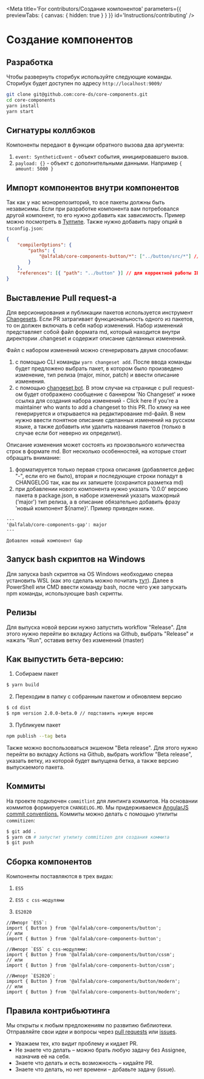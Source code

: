 
<Meta
    title='For contributors/Создание компонентов'
    parameters={{ previewTabs: { canvas: { hidden: true } } }}
    id='Instructions/contributing'
/>

# Создание компонентов

## Разработка

Чтобы развернуть сторибук используйте следующие команды.
Сторибук будет доступен по адресу `http://localhost:9009/`

```bash
git clone git@github.com:core-ds/core-components.git
cd core-components
yarn install
yarn start
```

## Сигнатуры коллбэков

Компоненты передают в функции обратного вызова два аргумента:

1. `event: SyntheticEvent` - объект события, инициировавшего вызов.
2. `payload: {}` - объект с дополнительными данными. Например `{ amount: 5000 }`

## Импорт компонентов внутри компонентов

Так как у нас монорепозиторий, то все пакеты должны быть независимы. 
Если при разработке компонента вам потребовался другой компонент, то его нужно добавить как зависимость. 
Пример можно посмотреть в [Тултипе](https://github.com/core-ds/core-components/tree/master/packages/tooltip). 
Также нужно добавить пару опций в `tsconfig.json`:

```json
{
    "compilerOptions": {
        "paths": {
            "@alfalab/core-components-button/*": ["../button/src/*"] // для корректоной сборки rollup
        }
    },
    "references": [{ "path": "../button" }] // для корректной работы IDE
}
```

## Выставление Pull request-а

Для версионирования и публикации пакетов используется инструмент [Changesets](https://github.com/changesets/changesets).
Если PR затрагивает функциональность одного из пакетов, то он должен включать в себя набор изменений.
Набор изменений представляет собой файл формата md, который находится внутри директории .changeset и содержит описание сделанных изменений.

Файл с набором изменений можно сгенерировать двумя способами:

1. с помощью CLI команды `yarn changeset add`.
   После ввода команды будет предложено выбрать пакет, в котором было произведено изменение, тип релиза (major, minor, patch) и ввести описание изменения.
2. с помощью [changeset bot](https://github.com/changesets/bot).
   В этом случае на странице с pull request-ом будет отображено сообщение с баннером 'No Changeset'
   и ниже ссылка для создания набора изменений - Click here if you're a maintainer who wants to add a changeset to this PR.
   По клику на нее генерируется и открывается на редактирование md-файл. В нем нужно ввести понятное описание сделанных изменений на русском языке,
   а также добавить или удалить названия пакетов (только в случае если бот неверно их определил).

Описание изменения может состоять из произвольного количества строк в формате md.
Вот несколько особенностей, на которые стоит обращать внимание:

1. форматируется только первая строка описания (добавляется дефис "-", если его не было),
   вторая и последующие строки попадут в CHANGELOG так, как вы их запишете (сохранится разметка md)
2. при добавлении нового компонента нужно указать '0.0.0' версию пакета в package.json,
   в наборе изменений указать мажорный ('major') тип релиза, а в описание обязательно добавить фразу 'новый компонент ${name}'.
   Пример приведен ниже.

```
---
'@alfalab/core-components-gap': major
---

Добавлен новый компонент Gap
```

## Запуск bash скриптов на Windows

Для запуска bash скриптов на OS Windows необходимо сперва установить WSL
(как это сделать можно почитать [тут](https://docs.microsoft.com/ru-ru/windows/wsl/)).
Далее в PowerShell или CMD ввести команду bash, после чего уже запускать npm команды, использующие bash скрипты.

## Релизы

Для выпуска новой версии нужно запустить workflow "Release".
Для этого нужно перейти во вкладку Actions на Github, выбрать "Release" и нажать "Run", оставив ветку без изменений (master)

## Как выпустить бета-версию:

1. Собираем пакет

```bash
$ yarn build
```

2. Переходим в папку с собранным пакетом и обновляем версию

```bash
$ cd dist
$ npm version 2.0.0-beta.0 // подставить нужную версию
```

3. Публикуем пакет

```bash
npm publish --tag beta
```

Также можно воспользоваться экшеном "Beta release".
Для этого нужно перейти во вкладку Actions на Github, выбрать workflow "Beta release",
указать ветку, из которой будет выпущена бетка, а также версию выпускаемого пакета.

## Коммиты

На проекте подключен `commitlint` для линтинга коммитов. На основании коммитов формируется `CHANGELOG.MD`.
Мы придерживаемся [AngularJS commit conventions.](https://gist.github.com/stephenparish/9941e89d80e2bc58a153)
Коммиты можно делать с помощью утилиты `commitizen`:

```bash
$ git add .
$ yarn cm # запустит утилиту commitizen для создания коммита
$ git push
```

## Сборка компонентов

Компоненты поставляются в трех видах:

1. `ES5`

2. `ES5 с css-модулями`

3. `ES2020`

```tsx
//Импорт `ES5`:
import { Button } from '@alfalab/core-components/button';
// или
import { Button } from '@alfalab/core-components-button';

//Импорт `ES5` с css-модулями:
import { Button } from '@alfalab/core-components/button/cssm';
// или
import { Button } from '@alfalab/core-components-button/cssm';

//Импорт `ES2020`:
import { Button } from '@alfalab/core-components/button/modern';
// или
import { Button } from '@alfalab/core-components-button/modern';
```

## Правила контрибьютинга

Мы открыты к любым предложениям по развитию библиотеки.
Отправляйте свои идеи и вопросы через [pull requests](https://github.com/core-ds/core-components/pulls) или [issues](https://github.com/core-ds/core-components/issues).

-   Уважаем тех, кто видит проблему и кидает PR.
-   Не знаете что делать – можно брать любую задачу без Assignee, назначив её на себя.
-   Знаете что делать и есть возможность – кидайте PR.
-   Знаете что делать, но нет времени – добавьте задачу (issue).
